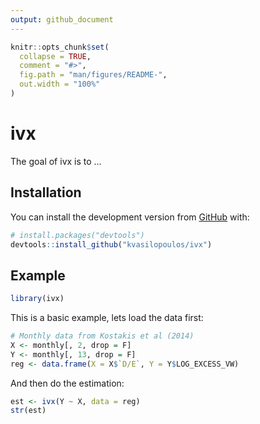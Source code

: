 ```yaml
---
output: github_document
---
```


<!-- README.md is generated from README.Rmd. Please edit that file -->

```r
knitr::opts_chunk$set(
  collapse = TRUE,
  comment = "#>",
  fig.path = "man/figures/README-",
  out.width = "100%"
)
```
# ivx

The goal of ivx is to ...

## Installation


You can install the development version from [GitHub](https://github.com/) with:

``` r
# install.packages("devtools")
devtools::install_github("kvasilopoulos/ivx")
```
## Example

```r
library(ivx)
```

This is a basic example, lets load the data first:
```r
# Monthly data from Kostakis et al (2014)
X <- monthly[, 2, drop = F]
Y <- monthly[, 13, drop = F]
reg <- data.frame(X = X$`D/E`, Y = Y$LOG_EXCESS_VW)

```

And then do the estimation:
```r
est <- ivx(Y ~ X, data = reg)
str(est)
```
